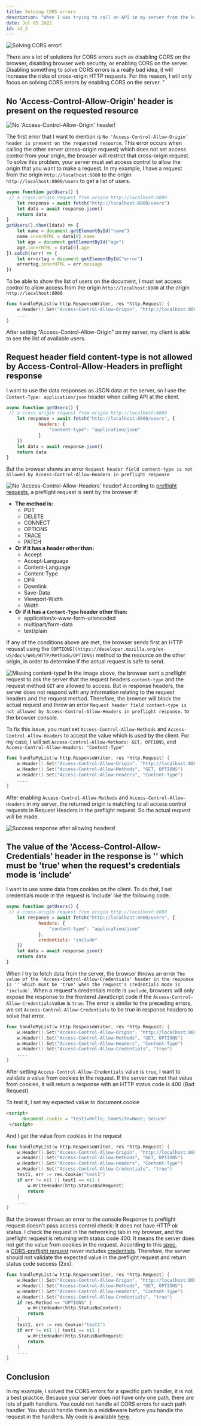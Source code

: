 ```yaml
---
title: Solving CORS errors
description: "When I was trying to call an API in my server from the browser, it sometimes got errors “something has been blocked by CORS policy..” on the browser console. These errors are CORS errors, I will not talk about what the CORS is in this blog. This blog will focus on some common CORS errors which I got when calling APIs on the browser."
date: Jul 05 2022
id: id_2
---
```


![Solving CORS error!](/images/sces/cors.png "Solving CORS Errors")

There are a lot of solutions for CORS errors such as disabling CORS on the browser, disabling browser web security, or enabling CORS on the server. Disabling something to solve CORS errors is a really bad idea, it will increase the risks of cross-origin HTTP requests. For this reason, I will only focus on solving CORS errors by enabling CORS on the server. " 

## No 'Access-Control-Allow-Origin' header is present on the requested resource

![No 'Access-Control-Allow-Origin' header!](/images/sces/allow-origin.png "CORS errors")

The first error that I want to mention is `No 'Access-Control-Allow-Origin' header is present on the requested resource`. This error occurs when calling the other server (cross-origin request) which does not set access control from your origin, the browser will restrict that cross-origin request.  To solve this problem, your server must set access control to allow the origin that you want to make a request.  In my example, I have a request from the origin `http://localhost:8080` to the origin `http://localhost:8000/users` to get a list of users.

```jsx
async function getUsers() {
 // a cross-origin request from origin http://localhost:8080
	let response = await fetch("http://localhost:8000/users")
	let data = await response.json()
	return data
}
getUsers().then((data) => {
	let name = document.getElementById("name")
	name.innerHTML = data[0].name
	let age = document.getElementById("age")
	age.innerHTML = data[0].age
}).catch((err) => {
	let errortag = document.getElementById("error")
	errortag.innerHTML = err.message
})
```

To be able to show the list of users on the document, I must set access control to allow access from the origin `http://localhost:8080` at the origin `http://localhost:8000`

```go
func handleMyList(w http.ResponseWriter, res *http.Request) {
	w.Header().Set("Access-Control-Allow-Origin", "http://localhost:8080")
	....
}
```

After setting “Access-Control-Allow-Origin” on my server, my client is able to see the list of available users.

## Request header field content-type is not allowed by Access-Control-Allow-Headers in preflight response

I want to use the data responses as JSON data at the server, so I use the `Content-Type: application/json` header when calling API at the client.

```jsx
async function getUsers() {
 // a cross-origin request from origin http://localhost:8080
	let response = await fetch("http://localhost:8000/users", {
			headers: {
				"content-type": "application/json"
			}
	})
	let data = await response.json()
	return data
}
```

But the browser shows an error `Request header field content-type is not allowed by Access-Control-Allow-Headers in preflight response`

![No 'Access-Control-Allow-Headers' header!](/images/sces/allow-header.png "CORS errors content-type")
According to [preflight requests](https://developer.mozilla.org/en-US/docs/Web/HTTP/CORS#preflighted_requests), a preflight request is sent by the browser if:

- **The method is:**
    - PUT
    - DELETE
    - CONNECT
    - OPTIONS
    - TRACE
    - PATCH
- **Or if it has a header other than:**
    - Accept
    - Accept-Language
    - Content-Language
    - Content-Type
    - DPR
    - Downlink
    - Save-Data
    - Viewport-Width
    - Width
- **Or if it has a `Content-Type` header other than:**
    - application/x-www-form-urlencoded
    - multipart/form-data
    - text/plain

If any of the conditions above are met, the browser sends first an HTTP request using the `[OPTIONS](https://developer.mozilla.org/en-US/docs/Web/HTTP/Methods/OPTIONS)` method to the resource on the other origin, in order to determine if the actual request is safe to send. 

![Missing content-type!](/images/sces/missing-content-type.png "CORS errors content-type request")
In the image above, the browser sent a preflight request to ask the server that the request headers `content-type` and the request method `GET` are allowed to access. But in response headers, the server does not respond with any information relating to the request headers and the request method. Therefore, the browser will block the actual request and throw an error `Request header field content-type is not allowed by Access-Control-Allow-Headers in preflight response.` to the browser console.

To fix this issue, you must set `Access-Control-Allow-Methods` and `Access-Control-Allow-Headers` to accept the value which is used by the client. For my case, I will set `Access-Control-Allow-Methods: GET, OPTIONS`, and `Access-Control-Allow-Headers: "Content-Type"`

```go
func handleMyList(w http.ResponseWriter, res *http.Request) {
	w.Header().Set("Access-Control-Allow-Origin", "http://localhost:8080")
	w.Header().Set("Access-Control-Allow-Methods", "GET, OPTIONS")
	w.Header().Set("Access-Control-Allow-Headers", "Content-Type")
	....
}
```

After enabling `Access-Control-Allow-Methods` and `Access-Control-Allow-Headers` in my server, the returned origin is matching to all access control requests in Request Headers in the preflight request. So the actual request will be made.

![Success response after allowing headers!](/images/sces/after-add-allow-header.png "After allowing headers and methods")
## The value of the 'Access-Control-Allow-Credentials' header in the response is '' which must be 'true' when the request's credentials mode is 'include’

I want to use some data from cookies on the client. To do that, I set credentials mode in the request is ‘include’ like the following code.

```jsx
async function getUsers() {
 // a cross-origin request from origin http://localhost:8080
	let response = await fetch("http://localhost:8000/users", {
			headers: {
				"content-type": "application/json"
			},
			credentials: "include"
	})
	let data = await response.json()
	return data
}
```

When I try to fetch data from the server, the browser throws an error `The value of the 'Access-Control-Allow-Credentials' header in the response is '' which must be 'true' when the request's credentials mode is 'include’`. When a request's credentials mode is `include`, browsers will only expose the response to the frontend JavaScript code if the `Access-Control-Allow-Credentials`value is `true`. The error is similar to the preceding errors, we set `Access-Control-Allow-Credentials` to be true in response headers to solve that error.

```go
func handleMyList(w http.ResponseWriter, res *http.Request) {
	w.Header().Set("Access-Control-Allow-Origin", "http://localhost:8080")
	w.Header().Set("Access-Control-Allow-Methods", "GET, OPTIONS")
	w.Header().Set("Access-Control-Allow-Headers", "Content-Type")
	w.Header().Set("Access-Control-Allow-Credentials", "true")
	....
}
```

After setting `Access-Control-Allow-Credentials` value is `true`, I want to validate a value from cookies in the request. If the server can not that value from cookies, it will return a response with an HTTP status code is 400 (Bad Request).

To test it, I set my expected value to document.cookie

```html
<script>
      document.cookie = "test1=Hello; SameSite=None; Secure"
 </script>
```

And I get the value from cookies in the request

```go
func handleMyList(w http.ResponseWriter, res *http.Request) {
	w.Header().Set("Access-Control-Allow-Origin", "http://localhost:8080")
	w.Header().Set("Access-Control-Allow-Methods", "GET, OPTIONS")
	w.Header().Set("Access-Control-Allow-Headers", "Content-Type")
	w.Header().Set("Access-Control-Allow-Credentials", "true")
	test1, err := res.Cookie("test1")
	if err != nil || test1 == nil {
		w.WriteHeader(http.StatusBadRequest)
		return
	}
	....
}
```

But the browser throws an error to the console Response to preflight request doesn't pass access control check: It does not have HTTP ok status. I check the request in the networking tab in my browser, and the preflight request is returning with status code 400. It means the server does not get the value from cookies in the request. According to this [spec](https://fetch.spec.whatwg.org/#cors-protocol-and-credentials), a [CORS-preflight request](https://fetch.spec.whatwg.org/#cors-preflight-request) never includes [credentials](https://fetch.spec.whatwg.org/#credentials). Therefore, the server should not validate the expected value in the preflight request and return status code success (2xx).

```go
func handleMyList(w http.ResponseWriter, res *http.Request) {
	w.Header().Set("Access-Control-Allow-Origin", "http://localhost:8080")
	w.Header().Set("Access-Control-Allow-Methods", "GET, OPTIONS")
	w.Header().Set("Access-Control-Allow-Headers", "Content-Type")
	w.Header().Set("Access-Control-Allow-Credentials", "true")
	if res.Method == "OPTIONS" {
		w.WriteHeader(http.StatusNoContent)
		return
	}
	test1, err := res.Cookie("test1")
	if err != nil || test1 == nil {
		w.WriteHeader(http.StatusBadRequest)
		return
	}
	....
}
```

## Conclusion

In my example, I solved the CORS errors for a specific path handler, it is not a best practice. Because your server does not have only one path, there are lots of path handlers. You could not handle all CORS errors for each path handler. You should handle them in a middleware before you handle the request in the handlers. My code is available [here](https://github.com/tranhiepqna/solving-cors-erros).
